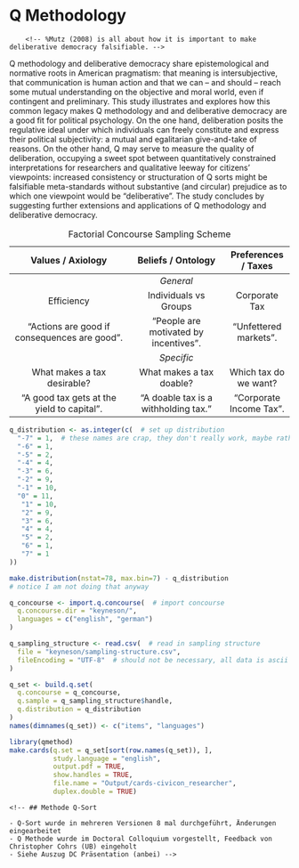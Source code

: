 # Q Methodology {#q}

<!-- TODO question here is: how do we measure deliberation? -->

<!-- remember, this is going to be exploratory -->
<!-- only part of it tightly hypothetico-deductive -->

<!-- TODO so you're putting the same arguments *into* the items which where the treatments to test whether the treatment wored; isn't that circular?!? Maybe refer back to the yoga study to argue that:
- no, it's not (because pragmatism?, because patterns?)
- well, so what, it's remedial, public Sociology kinda thing -->


<!-- %„Die Öffentlichkeit lässt sich am ehesten als ein Netzwerk für Kommunikation von Inhalten und Stellungnahmen, also von Meinungen beschreiben“ (Habermas 1992:
%436).
%„vermachtete Öffentlichkeit“, in der sich etwa finanzstarke Lobbygruppen wiederfinden würden).
this is very similar to concourse -->

		<!-- %Mutz (2008) is all about how it is important to make deliberative democracy falsifiable. -->

<!-- Thomson
    %Also:
    %``Some researchers have assumed that they can dispose of deliberative theory by showing that political discussion often does not produce the benefits that theorists are presumed to claim for it.
    %They extract from isolated passages in various theoretical writings a simplified statement about one or more benefits of deliberative democracy, compress it into a testable hypothesis, find or (more often) artificially create a site in which people talk about politics, and conclude that deliberation does not produce the benefits the theory promised and may even \ldots'' (tbc) -->

Q methodology and deliberative democracy share epistemological and normative roots in American pragmatism: that meaning is intersubjective, that communication is human action and that we can -- and should -- reach some mutual understanding on the objective and moral world, even if contingent and preliminary.
This study illustrates and explores how this common legacy makes Q methodology and and deliberative democracy are a good fit for political psychology.
On the one hand, deliberation posits the regulative ideal under which individuals can freely constitute and express their political subjectivity: a mutual and egalitarian give-and-take of reasons.
On the other hand, Q may serve to measure the quality of deliberation, occupying a sweet spot between quantitatively constrained interpretations for researchers and qualitative leeway for citizens' viewpoints: increased consistency or structuration of Q sorts might be falsifiable meta-standards without substantive (and circular) prejudice as to which one viewpoint would be "deliberative".
The study concludes by suggesting further extensions and applications of Q methodology and deliberative democracy.

Table: Factorial Concourse Sampling Scheme

| Values / Axiology | Beliefs / Ontology | Preferences / Taxes |
|:----------------------------------------------:|:-------------------------------------:|:-------------------------:|
|  | *General* |  |
| Efficiency | Individuals vs Groups | Corporate Tax |
| "Actions are good if consequences are good". | "People are motivated by incentives". | "Unfettered markets". |
|  | *Specific* |  |
| What makes a tax desirable? | What makes a tax doable? | Which tax do we want? |
| "A good tax gets at the yield to capital". | "A doable tax is a withholding tax." | "Corporate Income Tax". |


<!-- I don'T think I do the kind of prismatic etc. balanced block design as per \cite[30][]{Brown1980} because I don't have ex-ante theories of what the pattern of understandings will be; I just hypothesize that they will change and straighten up.
As a result, an ANOVA is probably not appropriate (ibid.)

Or maybe I can do this, kinda like \cite[35]{Brown1980} on (Robert?) Reich:

also compare 60 in \cite[35]{Brown1980} that might be it

somewhat oddly, thompson refers to beliefs as ``biases'', as though inbiased facts were a possibility even though operant subjectivity can, by definition not be, well, objective and in operant subjectivity on economic matters in particular, is unlikely to arrive at such uncontentious statements.

summary graph on page 69 is very important.

note in a later conclusion that this should be deveoped a) into a broader standard for deliberative effects and b) into a broader study concerning moral development, cognition and thinking about the economy.

Notice that a lot of the ecologically occuring statements on tax are empty, false or non-sensical and thus should \emph{not} be in the sample.

Shalom Shwartz wrote a q-diss!
	Schwartz, S. H. 1978. Reflections on a Q dissertation and its opposition. Operant
Subjectivity. 1: 78-84. -->

<!-- The respectful give and take of deliberative citizen participation is expected to change political views, though in which way, and how to measure it, is less clear.  -->
<!-- On the one hand, conventional survey research offers rigorous and advanced analytics, but is marred by deductive operationalizations and often falls short of a convincing measure of communicative rationality.  -->
<!-- Qualitative approaches, on the other hand, leave much to the researcher's discretion, and risk conflating a measure of deliberative quality with the researcher's substantive theory of justice or reason. -->

<!-- As a mixed method, Q methodology is better suited for the study of deliberative democracy. -->
<!-- It offers a holistic, and operantly defined, yet quantitatively rigorous view on political subjectivity. -->

<!-- Using data gathered before and after the 2014 CiviCon Citizen Conference on taxation, hosted by the author, I suggest several approaches to measure deliberative quality using Q methodology. -->
<!-- At the week-long conference, 16 diverse, self-selected citizens were tasked to design a tax system "from scratch", choosing among possible combinations of base schedule.  -->
<!-- They participated in learning phases, deliberated in moderated small group and plenary sessions, met with experts and held a concluding press conference. -->
<!-- Before and after the conference, citizens sorted 79 statements on taxation and economics according to their subjective viewpoint. -->

<!-- Besides, it’s not clear that we need random sampling, maybe we need theoretical saturation, that might make more sense for Q method. -->

<!-- Following traditional Q methodology, sorts were factor analyzed to extract ideal-typical viewpoints shared by participants.  -->
<!-- Before the conference, citizens expressed resentful, radical and moderate viewpoints, including some apparent inconsistencies between beliefs, values and preferences on taxation.  -->
<!-- After the conference, citizens shared decommodifying, pragmatic and critical viewpoints and displayed a simpler, lower-dimensional structuration of viewpoints. -->

<!-- Such results are meaningful and encouraging for the use of Q in deliberation, but fall short of testing a treatment effect, because before- and after-factor models are extracted and rotated separately. -->
<!-- To tease out the effects of deliberation, I therefore also apply a newly developed 2-dimensional Q analysis (Q-2D), based on three-mode Principal Components Analysis (nPCA) by Tucker and Kroonenberg. -->
<!-- On the one hand, results indicate that, after considerable computation and graphical transformation, the effects of deliberation can be meaningfully interpreted using Q2D.  -->
<!-- Participation in the Citizen Conference appears to increase substantive consistency of political viewpoints, seemingly meeting a demanding standard for deliberative democracy.  -->
<!-- On the other hand, a unified longitudinal factor model may also unreasonably restrict the change of subjectivity during deliberation.  -->
<!-- Analyzed separately, there is some evidence that before and after factor models are, in fact, incongruent. -->

<!-- Alternative analytical approaches to Q data in empirical deliberative democracy research are discussed. -->

<!-- # Habermas Ach Europa
so clearly, we want only a notion of a plausible *possibility* of rational solutions, we don't want to look just at rational solutions (first vs second order).
However, you can't just defer this to process; that would be insufficient, and turn full circle. A deliberation is good if it makes rational solutions plausible, and solutions are plausible if they result from good deliberation. Discuss the different operationalizations about this, including DQI.
So what we need, is some kind of standard that is not procedural, but also not substantive, but in-between, kinda like  Rawls. But we don't have that ideal position (but we might approximate it?)

The question now is: can Q-method, or intersubjective rationality and meta-consensus *be* this thing, and if so, why.

Q Methodology, maybe via its quantum theoretic reading (it's about viewpoints, and there exist no objective statements (like zero energy atom states) outside of it -- that's not soo far from discourse theory.
	on this see especially Wendy S. Rogers in operating subjectivity; she argues it is and/or can be used as a form of discourse analysis.

Somehow the stuff that happens during deliberation is actually quite close to some of the stuff that q methodologists rights and that stephenson assumed; it's in expressing and exchanging views vis-a-vis subjects. Both approaches negate that there's stuff "in the braiN" that just need be extracted. -->


<!-- One fitting conceptional framework might be: Habermas source of reasons from the lifeworld, devoid of power. 
This, fittingly, is also one formulation of the ideal scientist.

## goldstein keoane 1993

> "We do not seek to explain the sources of these ideas; we focus on their effects" (7)
Notice: my view isn't really about ideas as explaining anything; ideas *are+ the stuff. -->

<!-- ### On Reflectivism: (similar to constructivism, symbolic interactionism)

> "beliefs are a central element of all research because (...) analysis turns on how 'knowledgable practices constitute subjects'. Reflectivists 'share a cognitive, intersubjective conception of process in which identities and interests are endogenous to interaction, rather than a rationalist-behavioral one in which they are exogenous.'" (5)

> "This explains how preferences are formed and how identities are shaped"

**Bingo! This is the exact place of pluralism vs. deliberative fora on tax. This is the kind of process I'm looking at.**

> "Reflectivist students of the impact of ideas on policy often argue that interests cannot be conceptualized apart from ideas that constitute them, and that it is therefore futile to try to distinguish interests and ideas analytically, as we seek to do. Adopting such a view, however, would foreclose the possibility of evaluating the hypothesis that ideas are hooks against our argument that they often exert a major impact on policy." (26)

### Three Types of Beliefs

1. World Views
  > "conceptions of possibility" (8)
  > "the connections between world views and shifts in material power and interests are complex and need investigation" (8
2. Principled Beliefs
	right from from, just from unjust (9)
	> "mediate between world views and particular policy conclusions; they translate fundamental doctrines into guidance for contemporary human action." (9)
3. Causal Beliefs
	> "... about cause-effect relationships which derive authority from the shared consensus of recognized elites, whether they be village elders or scientists at elite institutions" (10)


### What is Q-Methodology?

>"Factor analysis (...) is concerned with a population of n individuals each of whom has been measured in m tests or other instruments.
>The (...) correlations for these m variables are subjected to (...) factor analysis.
>But this technique (...) can also be inverted.
>We may concern ourselves with a population of N different tests (or other items), each of which is measured or scaled relatively, by M individuals."
>-- Stephenson (1936a: 334)

- "factor analysis with the data table turned sideways"; persons are *variables* and traits/tests/statements/abilities are the *sample* or *population*.
- looks at 


### Why Q-Methodology?

- Works with *small* n (of people), but needs *large* n (of statements)
- Blaug 1997 107: is one of the few empirical methods available for the systematic study of intersubjectivity that "has been informed by discursive and domination-free notions of opinion formation"
- Watts & Stenner 2012: K157: "reveals the key viewpoints extant among a group of participants and allows those viewpoints to be understood holistically and to a high level of qualitative detail."
- Watts & Stenner 2012: K501: "allows us to interpret the emergent factors, and hence to understand the nature of shared viewpoints we have discovered to a very high level of qualitative detail"


### How Q-Methodology?

- People will receive sets of statements (40-90) that they rank order to fit under a normal distribution.
- The statements will be a *structured sample* (equivalent to "purposive sample"), drawn from my prior work.


### Analysis

1. Factor analysis (Q method) of individual q-sorts to investigate metaconsensus.
2. Correlations between factor loadings of individuals to investigate intersubjective rationality (small n problem)
3. Secondary factor analysis of factor array, with individual factors as "cases" and items as variables.
4. Correlations between factor loadings and other gathered data (SES, etc.) (small n problem)


1. Good deliberation is: Metaconsensus (or well-structured ordinal preferences)
2. Good deliberation is: Intersubjective Consensus (IC) or Intersubjective Rationality
   People who share the same *beliefs* and hold the same *values* express the same *preferences* and vice versa.

   1. As a result of deliberation, metaconsensus in *beliefs*, *values* and *preferences* will be higher. Factors will be fewer, and loadings higher.
   2. As a result of deliberation, intersubjective consensus will be higher. People who share the same beliefs about the economy, and hold the same allocative values will express the same tax preferences and vice versa.

This is *open* also to factors of fundamental disagreements about the role of rationality in democratic decisions (as compared to, say, power, practice).

   <!-- - explicates the *data*; in this case, Q-Sorts -->
   <!-- - *contextualizes* Q-methodology within existing literature, alternative formats, tradeoffs -->
   <!-- - *documents* q-sampling (of statements), condition of instruction etc. -->
   <!-- - *argues* how/why q-methodology is a fitting method for the (deliberative + tax) research question -->

<!-- add stuff from why q here -->

<!---
1. Knowledge Gain will be expressed in greater metaconsensus (and, equivalently), the lower preferences for "misunderstood" items.
2. "Tax misunderstandings" will appear as differences in factors and factor loadings before and after the deliberation.
3. Universal validity will be expressed in metaconsensus.
4. Attitude change *are not part of Q-methodology*.
5. Meta assessment (autonomy, competence and meaningful choice) *are not part of Q-methodology*.
6. Interaction effects (SES) *are not part of Q-methodology*.
7. Fundamental disagreements about the role of economics, or generally, rationality in policy choice (as opposed to, say, power, practice) will show up as factors -- if the Q sample of statements is good enough.
 -->


<!-- Onsampling Q statements from non-natural occurences, from some email from the list

> I agree with Lucy Parry on both counts:  (a) Q statements are not variables, but elements in a sample, drawn from the universe of subjective communicability; and (b) statements ought to be altered as little as possible from their original form.  In a doctoral dissertation from some years ago (Newman, 2005), statements about physician-assisted suicide and euthanasia were drawn from two academic articles that claimed comprehensiveness from Kant onward, but the language was in academese and so some words were replaced with equivalents that were more accessible to members of the general public who, along with experts, would be taking the Q sort—e.g., by converting “The patient’s values should form the basis for the regimen to treatment” to “The patient’s values should form the basis for medical treatment.”
> Mine is VERY similar to this design:


But to respond to Jonathan Bishop….  He says that "the selection of variables [by which he means statements] must be based on theory,” but the statements are in no way dependent upon the theory in the same way that scale items are dependent upon the concepts that they are assumed to represent.  In the above-mentioned study of doctor-assisted suicide, for instance, the authors who were summarizing the debate (Fins & Bacchetta, 1994, 1995) claimed that it boiled down to three principles, viz.:

PRINCIPLES
(a) deontology  (b) clinical pragmatism  (c) consequentialism

VALENCE
(d) pro  (e) con

All statements that they reported fit into one of these three categories, and to expand diversity in the Q sample, statements both for and against doctor-assisted suicide were included.  Eventually, n=6 statements from each of the (2)(3)=6 categories above were selected, for a Q sample of N=36.  The role of the above factorial design ends with the selection of statements, however, and the results are not analyzed via variance analysis, which preserves the categories; rather, by way of factor analysis, which preserves the subjectivity (Brown, 1999; Stephenson, 1993/1994).  In Q, it is rarely the case that there are hypotheses to test, in keeping with the hypothetico-deductive framework; more commonly, there are structures to be found and understood, in line with an abductory framework.e




Notice that maybe the condition of instruction really did change during my study or it should in future: people can give their viewpoint from their own view, or from a rawlsian or Sth especially if the conference proceeds and take it as real civic duty.
Consider for example that Paul stenner had people draw scenarios of an experience of jealousy to get people in the headspace.
Civicon might be something similar.

Problem is: is that then an artifact or a result?

Diss: a little bit of data is a very dangerous thing

> -->

<!-- It is perhaps unsurprising that intellectual humility, and a concomitant public discourse ethic are hard to operationalize, and harder to promote (as per Question 2 of the RFP). 
Intellectual humility realism would seem to defy direct measurement or overt promotion by definition: inner virtue cannot be incentivized, but is easily faked.
A plural understanding of intellectual humility appears more hospitable to empirical research and intervention, yet, when pressed into such service, each *single* concept – say, "openness to new ideas" – easily crumbles into a formalistic shell, somehow *less* than its share of the sum of all polithetic sibling concepts.
Aside from attractive, but counterfactual ideal speech situations [e.g. @Rawls-1971], communicative action is similarly slippery in the field.
Taking a *substantive* perspective, researchers and activists risk becoming judges of just *what* is the "better argument" deserving of a "forceless force" [@Habermas-1984].
Merely *procedural*, often *negative* operationalizations – say, absence of coercion, or number reasons provided – may be necessary or correlated, but they fall far short of the telos of human speech: reaching understanding.

It may be especially valuable to learn to imitate (and therefore understand) those principled commitments behind *ideological viewpoints*, on which reaching *metaconsensus* – agreeing what to disagree on – might be our best, humblest hope [@Niemeyer2007].
I use ideology here not as a pejorative, but simply as a shorthand for complexly interrelated sets of *ontological beliefs*, *axiological values* and *policy preferences* (ibid.).
In the domain of taxation and the economy, for example, ontological beliefs might concern the nature of human motivation (homo economicus, or homo reciprocans?), axiological values might prescribe a consequentialist or deontological ethic, and policy preferences might differ on the appropriate base (income or consumption?) for taxation (an expansive list is developed in my dissertation).
Because ideologically *a priori*, these viewpoints are all *non-falsifiable*, when pared down to their core convictions.
This is obvious for values and preferences, but also holds for beliefs, when man-made institutions are concerned, as is the case in policy and politics. 
Within uncertain biological limits, these institutions shape the very human nature which they were designed (or evolved?) to augment [e.g. @Dawkins1976].
For example, whether and how "humans react to incentives" may, to some degree, depend on the institutions under which said human grew up, including tax and other economic institutions, thus possibly turning "homo economicus" from falsifiable assertion to political choice.
This emancipatory claim – that we are, or could be, the masters of our own nature – is, of course, itself contested.
People disagree to what extend we can, or should, transcend our ancestral baggage by institutional intervention.
Disagreement on ontological beliefs, in other words, recurs to a second-level axiological question of whether, among other things, to *let evolve* or *design*, contesting the boundary between values and beliefs.

Thus teasing apart ideological viewpoints is not merely constructionist casuistry: it is, rather, an act of intellectual humility, while remaining deeply committed.
It is humble, because by stating the normative – not claiming the positive –  you embrace your fallibility and context, and speak in terms that reasonable people *can* disagree on.
It is civil, because by laboring to pare down another's viewpoint to such deeply-felt convictions, you honor – not merely tolerate – the other, you strive to see things *her* way, from the *ideological inside*.
It is principled – not relativistic –, because by *achieving such true disagreement*, you clarify your own viewpoint, but do so in terms comprehensible to those who disagree.

An ITT is a fitting paradigm to measure such metaconsensus, but much depends on the implementation details.
Existing, sparsely documented designs use open-ended communication prone to idiosyncrasies and inaccessible to quantitative rigor or [survey questions](http://econturingtest.com), which again turn on *operational* definitions of, say, a "libertarian" viewpoint, sure to be controversial.
Q methodological approaches provide a more organic, because in turn *operant* definition of subjectivity as pure behavior [@Brown1980].
In Q, participants rank-order statements on some spontaneously meaningful dimension, such as truthfulness (belief) or desirability (value).
Using items as *cases* and participants as *variables*, shared patterns are then extracted via principal principal analysis [@Stephenson1935].
Resulting rotated component scores can then be interpreted as ideal-typical rank orders of empirically *shared* viewpoints.
Crucially, Q method yields holistic *patterns* of item ranks, where, for example, the rank of one item can be interpreted *ipsatively* in light of the position significant other items.
Q methodology can also be productively expanded to cover belief, value and preference dimensions as well as categorical judgments.

Moreover, these 17 ordinary citizens refined their viewpoints, and clarified their disagreement after they participated in the week-long [CiviCon Citizen Conference on Taxation and the Economy](http://www.civicon.de) I hosted as part of my field research in Germany.
Participants also noted that the Q-sorting activity *itself* helped them to clarify their own, and opposing viewpoints.

The debate on taxation and the economy is marred by division like few others, and in dire need of intellectual humility.
As I show in my dissertation, underneath contradictory positive claims, and undergirding the rich scientific literature, lie contrasting viewpoints rooted in deep ontological and axiological commitments.
An ITT-Q can be developed and tested using this domain, but should be extensible to others.


![Illustration of a Paper-based Q-sorting Process](img/Qsorter.jpg) -->

<!-- q methodology is "zwischen den stuehlen", and for that reason alone seems appropriate for this research project (jk).
It's a gallisches dorf, and as happens to be, they are right about some things, they have real enemies, and they are misunderstood by most.
So the voices become more strained, more insular and isolated.
(A prominent Q methodologists recently characterized their annual meetings as a "freak show", ) "humane and mathematical" (Brown 1980: 263) -->

<!-- explain how the sorting proceeds from a zero state, distending from zero - this is where subjectivity becomes operant -->

<!-- incidentally, talk and thought as action (Bentley 1908 177 in BRown 1980 331), is oddly foreshadowing ideas of perfomativity -->

<!-- Notice in my prologue that the first research I did was WVS; exactly the kind of research that Q is opposed to, oddly.
Also, I know do tax, exactly the kind of research that I was previously opposed to. -->

<!-- In a word, q method is "subjective" but not "arbitrary" Brown 1980: 257 -->

<!-- Saturation sampling is mentioned citing Glaser and Strauss 1967: 61-62 in Brown 1980 -->

<!-- comment more broadly on the inadequacy of survey research on welfare states;
- both because WS is a non-issue,
- because items on WS are bs
- because survey research makes people passive, instrumental rationality, it's not about the context
- notice how more often than not, the data availability of surveys determines the research (including that there are no widespread surveys on preferences towards the economy) – so we really have to look into the politics of survey design, especially the BIG surveys, the wield great power. -->


<!-- Notices from video
- Concourse is similar to comm. practice (Habermas)
- Concourse is old concept from cicero, stephen brown video 1
- similaratiy: It's PRAGMATIC, about SOLVING PROBLEMS (loosely defined)
- Video 2: any single statement concourse be the launch pad for a new entire study, so you kind of start at an arbitrary stage
- random numbering is important to Steven Brown video 2 -->


<!-- > In placing emphasis on the centrality of self-reference, as outlined in more detail elsewhere (Brown and Taylor, 1972, 1973), we run the risk of being lumped with those phenomenologists and existentialists who tend to reify the self, denuding it of all meaning in an effort to save mankind from mathe- maticians. (Conversely, in suggesting the use of factor analysis, we run the opposite risk of being accused of having made the world unsafe for humanists.) It is therefore necessary to rescue the self and subjectivity from any meta- physical smoke screen behind which others may seek to conceal it.
Fundamentally, a person's subjectivity is merely his own point of view. It is neither a trait nor a variable, nor is it fruitful to regard it as a tributary emanating from some subterranean `stream of consciousness." It is pure behavior of the kind we encounter during the normal course of the day, as when a person prefaces his remarks with "As far as I'm concerned ... ," or "In my opinion
... ," or whatnot.
- brown 46

brown 48 speaks in fn of converse non attitudes


broadl q vs r
> In R, columns are singled centered around the postulate of individual differences for objectively scorable traits; the elements of the sample (persons) do not interact. In Q, rows are single centered around the assumption of intraindividual differences in significance; the elements of the sample (statements) interact in the course of Q sorting. In R, traits are variables; in Q, persons are variables. Owing primarily to the subjectivity involved in Q technique, the results from Q method cannot be reduced to those obtained in R, each being subsumed by a different data set. Claims to the contrary notwithstanding (e.g., Burt, 1972), Q and R are not merely reciprocal ways of examining the same matrix of data.
> brown 55


Q method, is not, in fact a non-positivist research project per se.
Stephenson, in the foreword to Brown 1980 boasts:

> modern science has prospered by eliminating whims and arbitrary subjectivities from its fact-finding missions into the world "outside."
> Q methodology follows the same prescriptions for what we consider "inside" us, matters of mind, consciousness, wishes and emotions, and it does so in terms of theories, universals, and laws, precisely as for modern physics.
> Stephenson in Brown (x)


In way, Q method *does* venture to test the claim of radical constructivism, that we each live in our own world, incomprehensible to others (cite Verena's story on the guy who can't read or write), it does so by exposing us to the combinatorial explosion of the Q sort and if, from that combinatorical explosion, some common factors emerge, the simplest explanation would in fact be, that people *do*, after all, understand language in some broadly congruent ways.

The difference between Q methodology and survey research can hardly be overstated.
As Brown contrasts, the R methodological or survey research view of "subjectivity"  has been to define these *operationally* --- not *operantly* --- that is, they become measurable only by the researchers hypothesizing:

> Procedurally, components x, Y, and z are declared to be properties of trait A (say, anomy); statements X, Y, and Z are constructed and subjected to tests of reliability and validity; and the scale is administered to respondents.
> - Brown

One may argue, that all empirical science proceeds like that, with say, an operational (even arbitrary) definition of what a meter unit of length is. -->

<!-- really look at the separation of operational from operant, see brown 1980 page 3; on this page is precisely the kind of constraint and deductive hypothesizing that I cannot afford; because that would not be deliberative, and I don't have that kind of hypotheses anyway. -->


<!-- Notice a bit problem: Q methodology does, in fact, enforce VnM consistency, hence in future, we might not want to use it for preferences, just beliefs and values.

Instead of sorting on two dimensions, it might be easier to just sort them twice --- and record the result, should have the same form -7 +7. Or is there a problem?

> "There never was a single matrix of scores to which *both* R and Q apply."
> --- Stephenson 1953: 15 as cited in Brown

Half of this is because the data need to be in the same measuring unit, and even standardizing masks the important mean differences (!) that is key.
On the other hand, data gathered from q data is bad for R analyses because the scores are, by definition, *not* independent.

Q method makes visible (as per Brown 21) not just how much people agree or disagree with a given item, but how important they find that item vis-a-vis other items.
That seems to be naturally the case in deciding values and beliefs on the economy, where not only the valence, but their relative importance matter a great deal, especially values vs beliefs.
) -->

<!-- Great part on Brown 28 on how misleading, logicocategorical R survey research can be; says more about the hypothesizing researcher, than the subject area.
Same may be the case in taxation, especially when you get to the meta items that problematize the relative legitimacy of explanations, something that - with disdain - Caplan called "preferences over beliefs", but that someone else might call "emancipation" -->

<!-- > "Operational definitions begin with concepts in search of behavior; operant definitions begin with behavior in search of concepts.
> The difference in temporal sequence is of the utmost importance to a behavioral science."
> Brown 28

Notice that this (the above) isn't just about deductive vs inductive; it's about the ontology and epistemology of concepts; what are they, and how could they be seen?
Explain the "behaviorism" in here. -->


<!-- Great quote on what happens during Q:

> Given that the sample of statements is structured (table 6), each Q sort can in itself be considered as a miniexperiment, the structure being a kind of thought maze through which the subject's attitude wanders, attaching itself to this idea, rejecting that one, ignoring others.
> Each Qsort is therefore subject to analysis of variance, which for this subject (81) is shown in table 7 along with the analysis of the Q sorts of two other subjects (87 and 812).
> brown 31


## Q Distribution

Notice that the difference between the two is because I need an uneven number of columns --- this may not matter much, except there being a significance to the 0, as per Brown:
> "all meaning distends from the middle" (brown 22)

The forced distribution was defined as follows: -->

```r
q_distribution <- as.integer(c(  # set up distribution
  "-7" = 1,  # these names are crap, they don't really work, maybe rather make this a matrix if you really want names
  "-6" = 1,
  "-5" = 2,
  "-4" = 4,
  "-3" = 6,
  "-2" = 9,
  "-1" = 10,
  "0" = 11,
   "1" = 10,
   "2" = 9,
   "3" = 6,
   "4" = 4,
   "5" = 2,
   "6" = 1,
   "7" = 1
))
```

<!-- Brown talks about platykurvic etc. on 1980 200

This differs a little bit from what a standard normal distribution would be for the given parameters, of `r sum(q_distribution)` items and a maximum value of `7`. -->

```r
make.distribution(nstat=78, max.bin=7) - q_distribution
# notice I am not doing that anyway
```

<!-- TODO MH: make visualization of bins -->


<!-- ## Q Concourse

Brown says it clearly: 28: it's easier to draw a definitive universe of people from which to sample, because there are registers, and they are also discrete.
Statements are not discrete, and there are possible infinities.
Loevinger is scited in brown on how it is impossible to delineate. -->
<!-- TODO MCH: refer to what matthias wrote about language and the possibility to express infinite things with finite elements, chomsky or something -->

<!-- > "more art than science"
> -brown 186


on synthesized statements via Q listserv from Steven Brown:
> In a doctoral dissertation from some years ago (Newman, 2005), statements about physician-assisted suicide and euthanasia were drawn from two academic articles that claimed comprehensiveness from Kant onward, but the language was in academese and so some words were replaced with equivalents that were more accessible to members of the general public who, along with experts, would be taking the Q sort—e.g., by converting “The patient’s values should form the basis for the regimen to treatment” to “The patient’s values should form the basis for medical treatment.”,

from the same email, clarifies quite well why I'm not getting out the same vars as I plugged in:
> But to respond to Jonathan Bishop….  He says that "the selection of variables [by which he means statements] must be based on theory,” but the statements are in no way dependent upon the theory in the same way that scale items are dependent upon the concepts that they are assumed to represent.  In the above-mentioned study of doctor-assisted suicide, for instance, the authors who were summarizing the debate (Fins & Bacchetta, 1994, 1995) claimed that it boiled down to three principles, viz.:
>
> PRINCIPLES
> (a) deontology  (b) clinical pragmatism  (c) consequentialism
>
> VALENCE
> (d) pro  (e) con
>
> All statements that they reported fit into one of these three categories, and to expand diversity in the Q sample, statements both for and against doctor-assisted suicide were included.  Eventually, n=6 statements from each of the (2)(3)=6 categories above were selected, for a Q sample of N=36.  The role of the above factorial design ends with the selection of statements, however, and the results are not analyzed via variance analysis, which preserves the categories; rather, by way of factor analysis, which preserves the subjectivity (Brown, 1999; Stephenson, 1993/1994).  In Q, it is rarely the case that there are hypotheses to test, in keeping with the hypothetico-deductive framework; more commonly, there are structures to be found and understood, in line with an abductory framework.
 -->

```r
q_concourse <- import.q.concourse(  # import concourse
  q.concourse.dir = "keyneson/",
  languages = c("english", "german")
)
```

<!-- Heady ideas seem to have some history in Q, as for example the items on Brown 36


## Q Sampling

more on the factorial design, sources for sampling structured in brown 188

> "Structuring ensures balance, however, and so is recommended where practicable."
> --- Brown 38

My point exactly --- you just can't do it otherwise, if you where to randomly draw statements, very few deliberative state
ents would show up; it would be an echo chamber, greatly influenced by the *distribution* of viewpoints, a concern anathema to q methodology.
We don't care how many there are of some viewpoint.
This would also be counter to the deliberative sentiment; an argument has strength not because of its popularity, but because of inherent qualities.

Also, Brown (38) suggests that as a practical matter, most people won't be able to tell the difference between a structured and random sample of statements, which, I guess is good news.
He does not, however, provide evidence for that - and it's not obvious how that should be tested. (bit it might --- gh issue)

> "As should be evident, however, theoretical structure in no way obtrudes on a person's rendering of his viewpoint, any more than the theory of relativity influences the speed of light.
>  The factorial structure is not necessarily a hypothesis for testing, although it can be used as such; it merely provides a possible, as opposed to necessary, explanation of the resulting factors
>  --- Brown 39

now that might be a bit of an overstaement; surely garbage in will dictate garbage out, and a hypothetical, baad sample may greatly constrain the expression of soem viewpoint.
but admittedly, the factorials need not be expressed in factors, though overly "factorial" item formulations will make it hard to see what else might be at play in people's viewpoints.

Still, *this* is where the sausage is made in Q.
It's the dirty secret, and not a lot of people talk about it.
Factor extraction, by contrast, is out in the open, and may be subjected to alternative, but conceivable standards.

We need a carpet; it's just a way of looking at it, just a model, and it shouldn't be overstated --- especially because the dimensions (2?) and the geography of the room to be tiled are, by definitio
, unknown.
A q sample (and concourse) will always be more of *regulative* ideal --- hence the github account.

What we have here is a *factorial* design of statements (not of people!) -->

```r
q_sampling_structure <- read.csv(  # read in sampling structure
  file = "keyneson/sampling-structure.csv",
  fileEncoding = "UTF-8"  # should not be necessary, all data is ascii
)
```

<!-- generally nice quote: q methodology lets "subjects (sic!) speak for himself (Sic)" brown 45

This sampling structure is, in fact, very similar to what Brown does on page 30 --- except that the other axis is, arguably, farther away from the resultant factors than in brown#s case.
My are not actually that theory driven; they are history-of-ideas driven ("marxism", "liberalism") --- they need not imply that actual people had these ideologies today, but merely that these might be some co
sistent and widely divergent ways of thinking about taxation.
These are heuristics, not more.
This works only so-so- in my case, and it's more of a guideline than an actual balanced-block sample.
Maybe, just maybe, that's ok, as Brown ()

> "In our rush to construct and test models, however, we are apt to forget a basic principle, namely, that all models ought not be obtrusive.
> ..."
> --- Brown 30

Brown says the good thing is that through q, even from a limited number of statements, people can still give us there viewpoint.
This is, in fact, another example of the elements of language.
Garbage-in-garbage out, unfortunately still holds, if with qualifications. -->


```r
q_set <- build.q.set(
  q.concourse = q_concourse,
  q.sample = q_sampling_structure$handle,
  q.distribution = q_distribution
)
names(dimnames(q_set)) <- c("items", "languages")
```

```r
library(qmethod)
make.cards(q.set = q_set[sort(row.names(q_set)), ], 
           study.language = "english", 
           output.pdf = TRUE, 
           show.handles = TRUE,
           file.name = "Output/cards-civicon_researcher",
           duplex.double = TRUE)
```


<!-- This is from lorenz project prop:
> Moreover, depolarization happens only on factual and much less on value-laden issues (Vinokur and Burnstein 1978).

Deliberation is not something you can be sure of that it happened; it is a regulative ideal – so that causes quite a lot of problems for studying it, especially if you're interested in its RESULTS or effects; it almost becomes circular.

5The experimental literature on deliberation is rapidly expanding. To a large extent, however, it is descriptive (see, for an overview, Karpowitz and Mendelberg 2011). -->


<!-- notice that actually, weighting and flagging are again, latent variable models thinking
Maybe the effectiveness on consistency and other q sort stuff depends on the complexity or modernity of the issue? Plausible say abortion prostitution or assisted suicide might not change as much in values beliefs preferences because they are so much less complex
 -->

<!-- ## Lego Analogy -->

<!-- the lego analogy also works for the information that this is about; relative, and operative --- though it is easy to overstate, because the kind of object your can build may in fact be more restricted than it is the case in legos.
though with only simple bricks (say, no transparent elements, no surface, no angled bricks for roofs, you end up with pretty brutalist architecture) -->

<!-- Brown 1980: 13 on the trick for transposed matrix; it's gotta be the same units.
Look at Brown 1980: 14 for the body parts analogy; putting it back together in R requires researchers' subjectivity. -->

<!-- garbage in garbage out is in Brown 1980 262 -->

<!-- #Niemeyer2007

487: "there is considerable uncertainty regarding the appropriate nature of desired deliberative outcomes".

500: Meta-consensus, "or agreement about the nature of the issue at hand, not necessarily on the actual outcome"

500: inter-subjective rationality, "when individuals who agree on preferences also concur on the relevant reasons, and vice versa for disagreement"
507: "any pair of deliberators with similar subjective positions -- in that they agree on values and beliefs -- ought also to agree on preferences"

501:
1. Choices (preferences regarding course of action) area *function* of
2. beliefs
3. desires (values)

- (502f) Consensus
    + Normative consensus (on values)
    + Epistemic consensus (on beliefs; actions and cause and effects)
    + Preference consensus (what should be done)
- (504f) Meta-Consensus
    + Normative meta-consensus ("shared recognition of the legitimacy of a set of values, but no agreement")
    + Epistemic meta-consensus ("agreement on the credibility of beliefs and their relevance to the question under deliberation")
    + Preference meta-consensus ("the character of choices across options" or structure of choices, ideally along a single issue dimension) -->


    <!-- ## Methode Q-Sort

    - Q-Sort wurde in mehreren Versionen 8 mal durchgeführt, Änderungen eingearbeitet
    - Q Methode wurde im Doctoral Colloquium vorgestellt, Feedback von Christopher Cohrs (UB) eingeholt
    - Siehe Auszug DC Präsentation (anbei) -->


<!-- notice that as per Brown around 75, q methodology might also be used as a tool for deliberators to figure out exactly what kinds of policies they might agree upon!

Item ``taxation is the price we pay for a civilized society'' (o.W. holmes)


Main Effects		Levels
Consciousness 		a) Con I  	b) con II 	c) con III
Values  			d) personal 	e)lega-political 	f) socio-economic

Q-methodology and habermas! Must look into this!

___
McKeown

notice that factor loadings are actually *not* conventionally very important in Q; mostly factor scores. That'd be different for me; I'd wager the most general hypothesis that factor loadings would improve.

run interviews to gather the q concourse?

discuss the whole adapted vs. naturalistic controversy: in some instances, naturalistic items might work; but not for tax, because here some things are just *never* discussed, that's the very idea of this research.
(it is, in fact, questionable, whether the same problem might not also plague other research, as on love. Non-existent counterfactuals are always important – say, on love. You always have to be careful with hegomony in the language. Of course, the balanced-block design takes care of this already)
In my research, I'll make sure that items are readily comprehensible in lifeworld-terms, which, luckily *is* very possible for taxation, because it is about the oikos.
Of course, non-naturalistic, ``adapted'' items bring back the issue of external observation ,or rather, of things that the researcher has put in here. This problem cannot be entirely negated, but q methodology reduces it significantly.
For once, people can still sort items they do not understand or find odd in the middle, near 0, what Stephenson described as the quantum origin of the scale, with 0 information.
But also, no matter which other items were added to the q-sort, or on which other p-sample it would be replicated, the results of this q-sort would still be valid, because it's about operant behavior.

got to look at the dryzek political discourse q thing from 1993

apparently positive or negative can also be a line in the balanced block approach, as in \citep[23]{McKeown2013}

should I describe severeal conditions of instruction, like: what the actual tax system is like, what it should be like? (Maybe not, because that would be true/false)

In q and p sort, the criterion is saturation.

make people sort items on equity and effifiency? That might make some sense (even though my point is that both expand, which really won't work here.)

---

Niemeyer Diss
- check strong democracy barber

Look at dryzek and list 2001 on metaconsensus.

maybe in opposition to niemeyer, I think you can impose one normative theory – rawls, because it's meta.
just like intersubjective rationality.

Dryzek 1990 discourse theory – this seems important, it is what niemeyer is drawing on!

Intersubective rationality -- that people want the same preferences, because of the same values and beliefs –-- is kind of a strong assumption, because we don't strictly speaking know that such a consistency exists (except and in so far as it merely follows from vNM). But we can accept this as a regulative ideal; something to be strived for, not achieved. And if we never get any further to it, or can't, with that would wither the plausibility of deliberative democracy as an utopia, which, after all, depends on this.
Look into vNM to say that we have collective preferences might imply that we also have this kind of consistency.

get pelletier 1999 as example on q in deliberation

get dryzek 1993

discuss deliberative failure as in niemeyer diss6 69f

i should have some kind of stratified sample, too -- family, entrpreneur, worker etc. -->

<!-- my tax items will, obviously, still be real and part of concourse – they are just on the very periphery, which is exactly what I am looking at here.

niemeyer diss 158 compares q methodology to making a species survey of a small area in ecology; that's a good analogy why small numbers work. Also refer here to the brown example of calculating the species factor between arm, leg etc length.

remind people when they do the q-sort that they are not at all being tested; not the correctness, nor the consistency of their ranks (between the two points in time) is tested.

need to argue carefully why the actual policies (taxes) should be q-items, too
1) because they're difficult to understand, as opposed to the bloomfield options
2) because q measures what we'd need to know about them anyway.
3) they are many-dimensional, and their vary dimensionality (much like the other q-items) is of interest. They can't be graded on a n access to non-access dimension as bloomfield (214)

check again dryzek and list 2001 for preference structuration

---

\cite{Dryzek1993} is very important, completely a fan.

The most radical meta-standard that could be formulated would indeed be pure q methodology, with a focus on the loadings and numbers of factors, maybe the three-step of dryzek and niemeyer. That's a tall order, and I'm not sure it works, but that would be the ideal.

Maybe it is not an accident that Dryzek stressed so much the reconstructive merit of q (for democratic theory) and went on to be a formative voice for deliberative democracy.

\cite[52]{Dryzek1993} write: ``Toput it another way, our units of analysis, when it comes to gener- alization, are not individuals but discourses. And we soon get to a point where adding individuals to a study does not yield any new informationunless the extra individuals are truly different-another reason for stressing diversity in subject selection.''
In other words, q methodology works with small n, because it is concerned with the dimensionality, or structure of subjectivities, not the prevalence. Notably, q methodology is downward compatible; if you have a lot of people do it, you can become ever more confident in the relative factor *loadings* (which is what you'd be interested, then). Notably, this is not the case the other way around; if you administater an r survey with *lots* of items, it's still not same as q, because it lacks the same unit.

\cite{Niemeyer2013} is also about a local issue, and even shorter (the birdge thing)

also note that focusing only on the overall q loadings would be sort of against the theory; and conflict with judgemental rotation. Still that would be the general effect of which this might be a special case, if the list/dryzek piece has it right.

also notice that

---
notice that \cite{Brown-2006} does something quite dissimilar; the locals are right, always. I can't do that for tax.
But I should also point out that my research interest is quite circumspect.

--

notice that q methodology does sit a little uneasily with critical theory, including habermas, because it (initially) seems to permit *no* false consciousnesses.
This, of course, is because of the items in the q sort are not supposed to be factual questions, but one of preference (ideology being facts wrapped up in norms.) (uh-uh, this is bullshit)

my selections of q sorts is essentially statements that follow habermas' rules for communicative rationality; it would be non-sensical to ask the for the subejctivity of powered speech.
This might at first seem interesting (and in line with my research), but it violates the central tenet of q methodology, namely to take operant subjectivity serious and place it front and center.
the participant, in other words, is always right.
Also, ``testing'' for powered speech, would be hypothesis testing – which is not supposed to happen with q; I would, in effect, be interested in the movement of individual items.
Instead, I am looking at the dimensions.
Also, if there is such a thing as communicative rationality, it should reveal itself in neatly aligned factors, if not before, than after deliberation.
The same logic still holds; If, as predicted, the factor space clears up, something must have prevented it from clearing in the first place. That something is powered speech.

---

\cite{dryzek2005handle} This seems important, right down my alley for why I need q.

describes why in-depth, etc. are all bad; also how I would become a deliberator in an in-depth interview.

--
\cite{Durning1999} cite this guy; that's a pretty damning review at the beginning of positivism.

--
\cite{hutchinson2012} on complexity, or a post-positivist use and advocacy of q; that's not really what I'm doing, I think. Or maybe it is.

--
\cite{Niemeyer-2011-bookchap}

notice that I am doing something new; there are no q sorts on the economy, or on such highly structured/complex material, or with this research interest.
So I have to develop them myself, from the literature. That's hard.

Should I ask directly for metaconsensus? (no that would be hypothesis testing!) Instead, metaconsensus should emerge as factors.

Notice that single-peaked preference orderings (as in 19 in the above) are a special case that may or may not be observed here; it is difficult to find in terms of taxation, which is multi-dimensional (at least equity and efficiency).

My beef is not with a meta-substanstive standard, that is ok – and there *might* be such a thing as a universally acceptable, rational decision; but it's wrong to assume that in the first place. If might be a regulative ideal, and so should the test be designed. It's something that can be approached, or maybe not, or maybe not in our lifetime. (because what young et al are really worried about is power that persists, and clearly, that might still be the case, and that might be a good argument for deliberation to the extreme in our time (see archong fung on this))

Note how q fits well with my earlier admonition of piercean pragmaticism.

Also note how the standard to which items are held, is again, fittingly, a regulative ideal ``something that people can reasonably disagree with'' – and I might fail that standard.
Importantly, I can still test that.
Also note:
- q items can be double-barrelled etc.
- q items should not be true/false
- q items should not be phrased as hypothesis-testing
- q items should allow deliberators to say anything that could be said (cover the floor with carpet tiles)
- q items should be in terms of the lifeworld
- q items should not ``cheat'' or ``test'' the sorter.

Think again, hard, on why I can't have (too much) stuff from the newspaper in here.

Q methodology also lends itself because, except for the apriori theorized work by McCaffery et al, there isn't an awful lot of theory that would tell us exactly how people ``mis''construe tax.

Factors from q are ideal types of people who score things similarly, the factor SCORE is than the rating a person epitomizing this factor (not part of the sample) would give to that factor.
Factor loadings

Explain again factor loadings vs factor scores

Factor loadings are how much the variance of any particular person is explained by the factor.

Remember that the movement of *individual* items is not meaningful (that goes back to R methodology)

Argue why/if actual taxes should be part of the q sort, too.

Honestly, there is also the point of small n, which is great.

Q methodology (or rather niemeyer/dryzek) should also isolate, to some extent, the charge that I might simply talk people *into* any one tax.

make clear; ideally, this methodology is an *iterative* one, because there might be reasons or voices that the q-sort does not include, but that should be included in future.
So I will document whatever flows out of this, revise the q-sort afterwards.

Also make really clear at the outset that the q-sort is not that all-important; there are gradations.

Also notice that I have tested and expanded on this q-set initially with some items from quite extensive pre-tests, literature research, as well as online.

How are Intersubjective rationality and metaconsensus explicated in Q results?
Figure this out.

Explicate where this research is pushing the boundary:
1) highly policized but structured issue
2) radical opening of tax
3) new application of q method to the subjectivity on complex stuff (cite the article)
4) extension, application of metaconsensus and intersubjective rat. to a complex, technical issue with multidimensional preferences (schedule and base)

Somehow discuss franzis issue about between and within group variance!

Niemeyer 2014 shows exactly this; how it works as a regulative ideal, how there might be differences in how different formats achieve or fail by this goal.

Notice that there might be nothing wrong per se with universal, rational consensus.
After all, what are we do to, but rely on reasons; and reasons always imply (as Habermas wrote) sort of as their telos universal consensus, they are proto-forms of such universal consensus.
It should also be clear that any argument will at the end rest on this and there's no easy formal way around this; I can't math myself out of this.
Science, for example, should work on the basis of reasons alone, and we have a sense that this works, more or less (if only we could get rid of some of the power).
Still I should notive that intersubjective rationality (IR) and metaconsensus (MC) are kind of railings on which to hold; they help constrain interpretation and abstract away some of the problems, but not all.

Notice that absent such a meta-standard, and (the probable) absence of universal consensus (except where required by the format as in consensus conferences) we won't know which consensus is the rational one, if there are several competing ones, again falling back on a substantive struggle.
That's bad.
Also notice that as Niemeyer rights, with universal consensus (which can be measured) it's hard to tell whether the consensus is actually rational, consensus (or dissens), or any chance in preferences migh happen for a number of reasons, including may worrisome non-deliberative ones such as groupthink, polarization, mere exposure/priming or social influecne/desirability.

let people pick pseudonyms.

I am not sure I can even respond to the difference criticism of democracy; I disagree with that.
Point to the article on that, on policy sciences.

cite the pornography example: this is a very good example, and I should cite this to illustrate why it is so important to point out, and explain, missing counterfactuals such as the PCT (much like porn for women, by women).
Same for the q-sort.

make a 2-2 table to explain the choice of data gathering format; one is predefined hypothetico-deductive, the other is unconstrained, qualitative.
And then there is a third ... Q

---

\cite{Ockwell2008}

look at the \cite{Dryzek1993} matrix, maybe this works better than merely beliefs, preferences, values?

---

\cite{Pelletier1999} might be the first guy to actually use q to measure deliberative results.

\cite{price1968} uses q methodology concernign the financial behavior of families, but unfortuantely is quiet on the actual items.

---

I should notice some peculiarities about q, including (but can't do an all-on theory of inquiry, for that, see Brown and Stephenson)
- operant subjectivity
- concourse
praise the opportunity and oppeness and respect for participants this method brings; without being unconstrained.



look again at the bal


--- -->

<!-- %My q sort is NOT about the details of taxation, or their empirical questions, not about housing or pendlerpauschale or some such thing

%go for horizontal vs. vertical equity
%go for head tax! this is the most efficient tax!

%via Keep:
	%maybe do pairwise comparisons and rotate that (comparability?)
	%make sure that items are intelligent (not ressentiments), easy to understand and sort of present the best way you could phrase something
	%there's actually a beauty to this, even though so much of the original critical impetus has been lost (or has it)? people deliberating and exchaing some of these reasons IS the last end. And yes, there's probably still an inequality story, but this needed to be shown first.

%notice Fischergleichnis to explain value theory of labor! this might just work!

% notice that my values, beliefs are not the same that fishkin talks about!
	%and still, as fishkin (and someone else writes) knowledge gain is by no means unimportant; it's just that fishkin's criteria are necessary conditions, but probably not sufficient for good deliberation. Meta-consensus might be sufficient conditions; they are what Habermas suggested there *might* be.
--

idea:
Look into ontology
- individualism
- groups/classes
- relations etc
(CIT!)
value theory of labor -->
